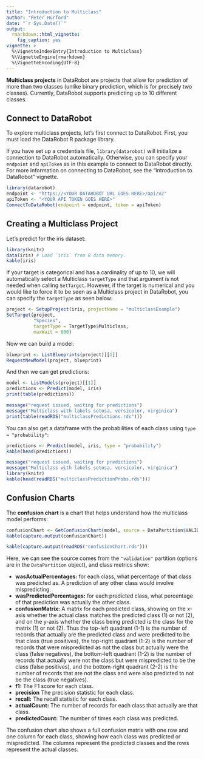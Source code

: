 ```yaml
---
title: "Introduction to Multiclass"
author: "Peter Hurford"
date: "`r Sys.Date()`"
output:
  rmarkdown::html_vignette:
    fig_caption: yes  
vignette: >
  %\VignetteIndexEntry{Introduction to Multiclass}
  %\VignetteEngine{rmarkdown}
  %\VignetteEncoding{UTF-8}
---
```


**Multiclass projects** in DataRobot are projects that allow for prediction of more than two classes (unlike binary prediction, which is for precisely two classes). Currently, DataRobot supports predicting up to 10 different classes.


## Connect to DataRobot

To explore multiclass projects, let's first connect to DataRobot. First, you must load the DataRobot R package library.

If you have set up a credentials file, `library(datarobot)` will initialize a connection to DataRobot automatically. Otherwise, you can specify your `endpoint` and `apiToken` as in this example to connect to DataRobot directly. For more information on connecting to DataRobot, see the "Introduction to DataRobot" vignette.

```r
library(datarobot)
endpoint <- "https://<YOUR DATAROBOT URL GOES HERE>/api/v2"
apiToken <- "<YOUR API TOKEN GOES HERE>"
ConnectToDataRobot(endpoint = endpoint, token = apiToken)
```


## Creating a Multiclass Project

Let's predict for the iris dataset:

```r
library(knitr)
data(iris) # Load `iris` from R data memory.
kable(iris)
```

If your target is categorical and has a cardinality of up to 10, we will automatically select a Multiclass `targetType` and that argument is not needed when calling `SetTarget`. However, if the target is numerical and you would like to force it to be seen as a Multiclass project in DataRobot, you can specify the `targetType` as seen below:

```r
project <- SetupProject(iris, projectName = "multiclassExample")
SetTarget(project,
          "Species",
          targetType = TargetType$Multiclass,
          maxWait = 600)
```

Now we can build a model:

```r
blueprint <- ListBlueprints(project)[[1]]
RequestNewModel(project, blueprint)
```

And then we can get predictions:

```r
model <- ListModels(project)[[1]]
predictions <- Predict(model, iris)
print(table(predictions))
```

```r
message("request issued, waiting for predictions")
message("Multiclass with labels setosa, versicolor, virginica")
print(table(readRDS("multiclassPredictions.rds")))
```

You can also get a dataframe with the probabilities of each class using `type = "probability"`:

```r
predictions <- Predict(model, iris, type = "probability")
kable(head(predictions))
```

```r
message("request issued, waiting for predictions")
message("Multiclass with labels setosa, versicolor, virginica")
library(knitr)
kable(head(readRDS("multiclassPredictionProbs.rds")))
```


## Confusion Charts

The **confusion chart** is a chart that helps understand how the multiclass model performs:

```r
confusionChart <- GetConfusionChart(model, source = DataPartition$VALIDATION)
kable(capture.output(confusionChart))
```

```r
kable(capture.output(readRDS("confusionChart.rds")))
```

Here, we can see the source comes from the `"validation"` partition (options are in the `DataPartition` object), and class metrics show:

* **wasActualPercentages:** for each class, what percentage of that class was predicted as. A prediction of any other class would involve mispredicting.
* **wasPredictedPercentages:** for each predicted class, what percentage of that prediction was actually the other class.
* **confusionMatrix:** A matrix for each predicted class, showing on the x-axis whether the actual class matches the predicted class (1) or not (2), and on the y-axis whether the class being predicted is the class for the matrix (1) or not (2). Thus the top-left quadrant (1-1) is the number of records that actually are the predicted class and were predicted to be that class (true positives), the top-right quadrant (1-2) is the number of records that were mispredicted as not the class but actually were the class (false negatives), the bottom-left quadrant (1-2) is the number of records that actually were not the class but were mispredicted to be the class (false positives), and the bottom-right quadrant (2-2) is the number of records that are not the class and were also predicted to not be the class (true negatives).
* **f1:** The F1 score for each class.
* **precision** The precision statistic for each class.
* **recall:** The recall statistic for each class.
* **actualCount:** The number of records for each class that actually are that class.
* **predictedCount:** The number of times each class was predicted.

The confusion chart also shows a full confusion matrix with one row and one column for each class, showing how each class was predicted or mispredicted. The columns represent the predicted classes and the rows represent the actual classes.
